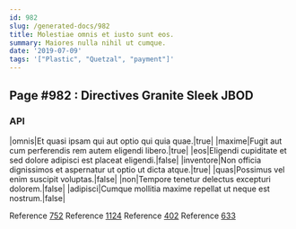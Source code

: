 ```yaml
---
id: 982
slug: /generated-docs/982
title: Molestiae omnis et iusto sunt eos.
summary: Maiores nulla nihil ut cumque.
date: '2019-07-09'
tags: '["Plastic", "Quetzal", "payment"]'
---
```


## Page #982 : Directives Granite Sleek JBOD
### API

|omnis|Et quasi ipsam qui aut optio qui quia quae.|true|
|maxime|Fugit aut cum perferendis rem autem eligendi libero.|true|
|eos|Eligendi cupiditate et sed dolore adipisci est placeat eligendi.|false|
|inventore|Non officia dignissimos et aspernatur ut optio ut dicta atque.|true|
|quas|Possimus vel enim suscipit voluptas.|false|
|non|Tempore tenetur delectus excepturi dolorem.|false|
|adipisci|Cumque mollitia maxime repellat ut neque est nostrum.|false|

Reference [752](/generated-docs/752)
Reference [1124](/generated-docs/1124)
Reference [402](/generated-docs/402)
Reference [633](/generated-docs/633)



